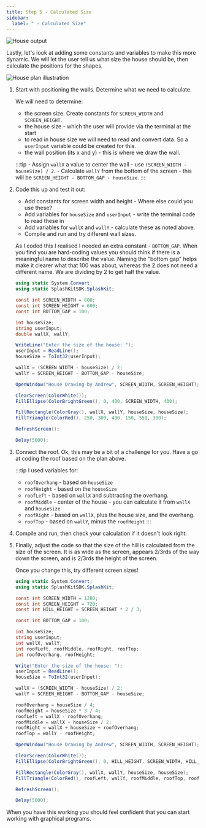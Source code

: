 ```yaml
---
title: Step 5 - Calculated Size
sidebar:
  label: " - Calculated Size"
---
```


![House output](./images/house-small.png)

Lastly, let's look at adding some constants and variables to make this more dynamic. We will let the user tell us what size the house should be, then calculate the positions for the shapes.

![House plan illustration](./images/house-plan-calc.png)

1. Start with positioning the walls. Determine what we need to calculate.
   
    We will need to determine:

    - the screen size. Create constants for `SCREEN_WIDTH` and `SCREEN_HEIGHT`.
    - the house size - which the user will provide via the terminal at the start
    - to read in house size we will need to read and convert data. So a `userInput` variable could be created for this.
    - the wall position (its x and y) - this is where we draw the wall.

    :::tip
        -  Assign `wallX` a value to center the wall - use `(SCREEN_WIDTH - houseSize) / 2`.
        -  Calculate `wallY` from the bottom of the screen - this will be `SCREEN_HEIGHT - BOTTOM_GAP - houseSize`.
    :::

2. Code this up and test it out:

    - Add constants for screen width and height - Where else could you use these?
    - Add variables for `houseSize` and `userInput` - write the terminal code to read these in
    - Add variables for `wallX` and `wallY` - calculate these as noted above.
    - Compile and run and try different wall sizes.

    <Accordion>
      <AccordionItem header="Calculated walls">

      As I coded this I realised I needed an extra constant - `BOTTOM_GAP`. When you find you are hard-coding values you should think if there is a meaningful name to describe the value. Naming the "bottom gap" helps make it clearer what that 100 was about, whereas the 2 does not need a different name. We are dividing by 2 to get half the value.

      ```cs {4-17,22,24}
      using static System.Convert;
      using static SplashKitSDK.SplashKit;

      const int SCREEN_WIDTH = 800;
      const int SCREEN_HEIGHT = 600;
      const int BOTTOM_GAP = 100;

      int houseSize;
      string userInput;
      double wallX, wallY;

      WriteLine("Enter the size of the house: ");
      userInput = ReadLine();
      houseSize = ToInt32(userInput);

      wallX = (SCREEN_WIDTH - houseSize) / 2;
      wallY = SCREEN_HEIGHT - BOTTOM_GAP - houseSize;

      OpenWindow("House Drawing by Andrew", SCREEN_WIDTH, SCREEN_HEIGHT);

      ClearScreen(ColorWhite());
      FillEllipse(ColorBrightGreen(), 0, 400, SCREEN_WIDTH, 400);

      FillRectangle(ColorGray(), wallX, wallY, houseSize, houseSize);
      FillTriangle(ColorRed(), 250, 300, 400, 150, 550, 300);

      RefreshScreen();

      Delay(5000);
      ```

      </AccordionItem>
    </Accordion>

3. Connect the roof. Ok, this may be a bit of a challenge for you. Have a go at coding the roof based on the plan above.

    :::tip
    I used variables for:

      - `roofOverhang` - based on `houseSize`
      - `roofHeight` - based on the `houseSize`
      - `roofLeft` - based on `wallX` and subtracting the overhang.
      - `roofMiddle` - center of the house - you can calculate it from `wallX` and `houseSize`
      - `roofRight` - based on `wallX`, plus the house size, and the overhang.
      - `roofTop` - based on `wallY`, minus the `roofHeight`
    :::

4. Compile and run, then check your calculation if it doesn't look right.
5. Finally, adjust the code so that the size of the hill is calculated from the size of the screen. It is as wide as the screen, appears 2/3rds of the way down the screen, and is 2/3rds the height of the screen. 

    Once you change this, try different screen sizes!

    <Accordion>
      <AccordionItem header="Final code">

      ```cs {6,13-14,23-28,33,36}
      using static System.Convert;
      using static SplashKitSDK.SplashKit;

      const int SCREEN_WIDTH = 1280;
      const int SCREEN_HEIGHT = 720;
      const int HILL_HEIGHT = SCREEN_HEIGHT * 2 / 3;

      const int BOTTOM_GAP = 100;

      int houseSize;
      string userInput;
      int wallX, wallY;
      int roofLeft, roofMiddle, roofRight, roofTop;
      int roofOverhang, roofHeight;

      Write("Enter the size of the house: ");
      userInput = ReadLine();
      houseSize = ToInt32(userInput);

      wallX = (SCREEN_WIDTH - houseSize) / 2;
      wallY = SCREEN_HEIGHT - BOTTOM_GAP - houseSize;

      roofOverhang = houseSize / 4;
      roofHeight = houseSize * 3 / 4;
      roofLeft = wallX - roofOverhang;
      roofMiddle = wallX + houseSize / 2;
      roofRight = wallX + houseSize + roofOverhang;
      roofTop = wallY - roofHeight;

      OpenWindow("House Drawing by Andrew", SCREEN_WIDTH, SCREEN_HEIGHT);

      ClearScreen(ColorWhite());
      FillEllipse(ColorBrightGreen(), 0, HILL_HEIGHT, SCREEN_WIDTH, HILL_HEIGHT);

      FillRectangle(ColorGray(), wallX, wallY, houseSize, houseSize);
      FillTriangle(ColorRed(), roofLeft, wallY, roofMiddle, roofTop, roofRight, wallY);

      RefreshScreen();

      Delay(5000);
      ```

      </AccordionItem>
    </Accordion>

When you have this working you should feel confident that you can start working with graphical programs.

